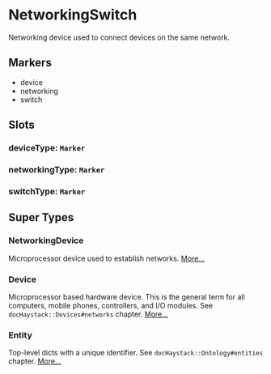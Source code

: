 # NetworkingSwitch
Networking device used to connect devices on the same network.
## Markers
- device
- networking
- switch

## Slots

### deviceType: `Marker`

### networkingType: `Marker`

### switchType: `Marker`


## Super Types
### NetworkingDevice
Microprocessor device used to establish networks. 
[More...](./NetworkingDevice)

### Device
Microprocessor based hardware device.  This is the general term for
all computers, mobile phones, controllers, and I/O modules.
See `docHaystack::Devices#networks` chapter. 
[More...](./Device)

### Entity
Top-level dicts with a unique identifier.
See `docHaystack::Ontology#entities` chapter. 
[More...](./Entity)


